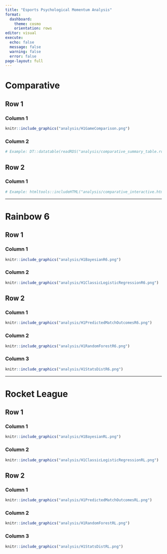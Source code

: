 ---
title: "Esports Psychological Momentum Analysis"
format: 
  dashboard:
    theme: cosmo
    orientation: rows
editor: visual
execute:
  echo: false
  message: false
  warning: false
  error: false
page-layout: full
---

::: dashboard-tabset

# Comparative {.tabset}

## Row 1 {height="50%"}

### Column 1 {width="50%"}

```{r}
knitr::include_graphics("analysis/H1GameComparison.png")
```

### Column 2 {width="50%"}

```{r}
# Example: DT::datatable(readRDS("analysis/comparative_summary_table.rds"))
```

## Row 2 {height="50%"}

### Column 1 {width="100%"}

```{r}
# Example: htmltools::includeHTML("analysis/comparative_interactive.html")
```

------------------------------------------------------------------------

# Rainbow 6 {.tabset}

## Row 1 {height="50%"}

### Column 1 {width="50%"}

```{r}
knitr::include_graphics("analysis/H1BayesianR6.png")
```

### Column 2 {width="50%"}

```{r}
knitr::include_graphics("analysis/H1ClassicLogisticRegressionR6.png")
```

## Row 2 {height="50%"}

### Column 1 {width="33%"}

```{r}
knitr::include_graphics("analysis/H1PredictedMatchOutcomesR6.png")
```

### Column 2 {width="33%"}

```{r}
knitr::include_graphics("analysis/H1RandomForestR6.png")
```

### Column 3 {width="34%"}

```{r}
knitr::include_graphics("analysis/H1StatsDistR6.png")
```

------------------------------------------------------------------------

# Rocket League {.tabset}

## Row 1 {height="50%"}

### Column 1 {width="50%"}

```{r}
knitr::include_graphics("analysis/H1BayesianRL.png")
```

### Column 2 {width="50%"}

```{r}
knitr::include_graphics("analysis/H1ClassicLogisticRegressionRL.png")
```

## Row 2 {height="50%"}

### Column 1 {width="33%"}

```{r}
knitr::include_graphics("analysis/H1PredictedMatchOutcomesRL.png")
```

### Column 2 {width="33%"}

```{r}
knitr::include_graphics("analysis/H1RandomForestRL.png")
```

### Column 3 {width="34%"}

```{r}
knitr::include_graphics("analysis/H1StatsDistRL.png")
```

:::
